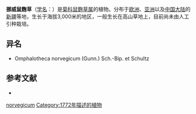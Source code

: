 {{Speciesbox
| name = 挪威鼠麴草
| status = 
| status_system = 
| image = Gnaphalium norvegicum a1.jpg
| genus = Gnaphalium
| species = norvegicum
| authority = Gunn.
}}

'''挪威鼠麴草'''（[[学名|学名]]：{{lang|la|''Gnaphalium norvegicum''}}）是[[菊科|菊科]][[鼠麴草属|鼠麴草属]]的植物。分布于[[欧洲|欧洲]]、[[亚洲|亚洲]]以及[[中国大陆|中国大陆]]的[[新疆|新疆]]等地，生长于海拔3,000米的地区，一般生长在高山草地上，目前尚未由人工引种栽培。

== 异名 ==
* Omphalotheca norvegicum (Gunn.) Sch.-Bip. et Schultz

== 参考文献 ==
<div class="references-small">
* {{cite web| url =http://www.bioinfo.cn/db05/KmzwSpecies.php?action=view&id=4614| title =挪威鼠麴草| work =《中国高等植物数据库全库》| publisher =中国科学院微生物研究所| author =昆明植物研究所| accessdate =2009-02-25| deadurl =yes| archiveurl =https://web.archive.org/web/20160305055630/http://www.bioinfo.cn/db05/KmzwSpecies.php?action=view&id=4614| archivedate =2016-03-05}}
</div>
{{Taxonbar|from=Q261051}}

[[Category:鼠麴草屬|norvegicum]]
[[Category:1772年描述的植物|Category:1772年描述的植物]]


{{植物小作品}}
